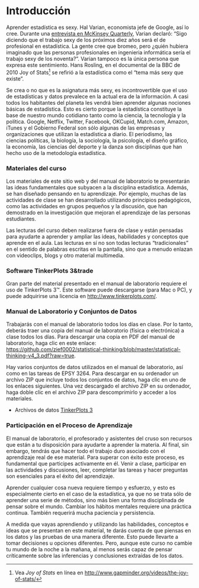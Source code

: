 # Introducción {-}

Aprender estadística es sexy. Hal Varian, economista jefe de Google, así lo cree. Durante una [entrevista en McKinsey Quarterly](http://www.mckinsey.com/industries/high-tech/our-insights/hal-varian-on-how-the-web-challenges-managers), Varian declaró: "Sigo diciendo que el trabajo sexy de los próximos diez años será el de profesional en estadística. La gente cree que bromeo, pero ¿quién hubiera imaginado que las personas profesionales en ingenieria informática sería el trabajo sexy de los noventa?". Varian tampoco es la única persona que expresa este sentimiento. Hans Rosling, en el documental de la BBC de 2010 Joy of Stats^[Vea *Joy of Stats* en línea en [http://www.gapminder.org/videos/the-joy-of-stats/](http://www.gapminder.org/videos/the-joy-of-stats/)] se refirió a la estadística como el "tema más sexy que existe".

Se crea o no que es la asignatura más sexy, es incontrovertible que el uso de estadísticas y datos prevalece en la actual era de la información. A casi todos los habitantes del planeta les vendrá bien aprender algunas nociones básicas de estadística. Esto es cierto porque la estadística constituye la base de nuestro mundo cotidiano tanto como la ciencia, la tecnología y la política. Google, Netflix, Twitter, Facebook, OKCupid, Match.com, Amazon, iTunes y el Gobierno Federal son sólo algunas de las empresas y organizaciones que utilizan la estadística a diario. El periodismo, las ciencias políticas, la biología, la sociología, la psicología, el diseño gráfico, la economía, las ciencias del deporte y la danza son disciplinas que han hecho uso de la metodología estadística.

### Materiales del curso {-}

Los materiales de este sitio web y del manual de laboratorio te presentarán las ideas fundamentales que subyacen a la disciplina estadística. Además, se han diseñado pensando en tu aprendizaje. Por ejemplo, muchas de las actividades de clase se han desarrollado utilizando principios pedagógicos, como las actividades en grupos pequeños y la discusión, que han demostrado en la investigación que mejoran el aprendizaje de las personas estudiantes. 

Las lecturas del curso deben realizarse fuera de clase y están pensadas para ayudarte a aprender y ampliar las ideas, habilidades y conceptos que aprende en el aula. Las lecturas en sí no son todas lecturas "tradicionales" en el sentido de palabras escritas en la pantalla, sino que a menudo enlazan con videoclips, blogs y otro material multimedia. 

### Software TinkerPlots 3&trade {-}

Gran parte del material presentado en el manual de laboratorio requiere el uso de TinkerPlots 3&trade;. Este software puede descargarse (para Mac o PC), y puede adquirirse una licencia en [http://www.tinkerplots.com/](http://www.tinkerplots.com/).


### Manual de Laboratorio y Conjuntos de Datos {-}

Trabajarás con el manual de laboratorio todos los días en clase. Por lo tanto, deberás traer una copia del manual de laboratorio (física o electrónica) a clase todos los días. Para descargar una copia en PDF del manual de laboratorio, haga clic en este enlace: [https://github.com/zief0002/statistical-thinking/blob/master/statistical-thinking-v4_3.pdf?raw=true](https://github.com/zief0002/statistical-thinking/blob/master/statistical-thinking-v4_3.pdf?raw=true).

Hay varios conjuntos de datos utilizados en el manual de laboratorio, así como en las tareas de EPSY 3264. Para descargar en su ordenador un archivo ZIP que incluye todos los conjuntos de datos, haga clic en uno de los enlaces siguientes. Una vez descargado el archivo ZIP en su ordenador, haga doble clic en el archivo ZIP para descomprimirlo y acceder a los materiales.

- Archivos de datos [TinkerPlots 3](https://github.com/zief0002/statistical-thinking/blob/master/tp3-data.zip?raw=true)



### Participación en el Proceso de Aprendizaje {-}

El manual de laboratorio, el profesorado y asistentes del cruso son recursos que están a tu disposición para ayudarte a aprender la materia. Al final, sin embargo, tendrás que hacer todo el trabajo duro asociado con el aprendizaje real de ese material. Para superar con éxito este proceso, es fundamental que participes activamente en él. Venir a clase, participar en las actividades y discusiones, leer, completar las tareas y hacer preguntas son esenciales para el éxito del aprendizaje.

Aprender cualquier cosa nueva requiere tiempo y esfuerzo, y esto es especialmente cierto en el caso de la estadística, ya que no se trata sólo de aprender una serie de métodos, sino más bien una forma disciplinada de pensar sobre el mundo. Cambiar los hábitos mentales requiere una práctica continua. También requerirá mucha paciencia y persistencia. 

A medida que vayas aprendiendo y utilizando las habilidades, conceptos e ideas que se presentan en este material, te darás cuenta de que piensas en los datos y las pruebas de una manera diferente. Esto puede llevarte a tomar decisiones u opciones diferentes. Pero, aunque este curso no cambie tu mundo de la noche a la mañana, al menos serás capaz de pensar críticamente sobre las inferencias y conclusiones extraídas de los datos.
